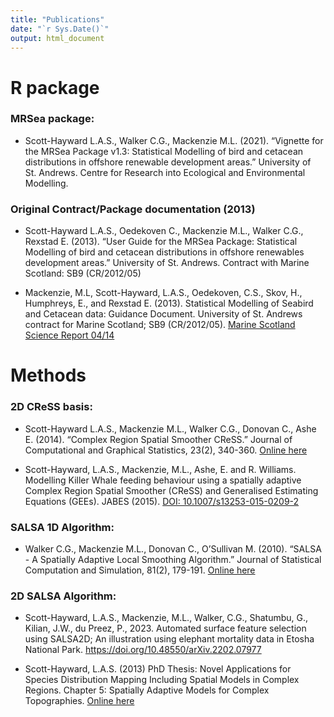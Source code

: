 ```yaml
---
title: "Publications"
date: "`r Sys.Date()`"
output: html_document
---
```


# R package

### MRSea package: 

- Scott-Hayward L.A.S., Walker C.G., Mackenzie M.L. (2021). “Vignette for the MRSea Package v1.3: Statistical Modelling of bird and cetacean distributions in offshore renewable development areas.” University of St. Andrews. Centre for Research into Ecological and Environmental Modelling. 

### Original Contract/Package documentation (2013)

- Scott-Hayward L.A.S., Oedekoven C., Mackenzie M.L., Walker C.G., Rexstad E. (2013). “User Guide for the MRSea Package: Statistical Modelling of bird and cetacean distributions in offshore renewables development areas.” University of St. Andrews. Contract with Marine Scotland: SB9 (CR/2012/05)

- Mackenzie, M.L, Scott-Hayward, L.A.S., Oedekoven, C.S., Skov, H., Humphreys, E., and Rexstad E. (2013). Statistical Modelling of Seabird and Cetacean data: Guidance Document. University of St. Andrews contract for Marine Scotland; SB9 (CR/2012/05). [Marine Scotland Science Report 04/14](https://tethys.pnnl.gov/sites/default/files/publications/Mackenzie-et-al-2014.pdf)

# Methods

### 2D CReSS basis:

- Scott-Hayward L.A.S., Mackenzie M.L., Walker C.G., Donovan C., Ashe E. (2014). “Complex Region Spatial Smoother CReSS.” Journal of Computational and Graphical Statistics, 23(2), 340-360. [Online here](https://www.jstor.org/stable/43305732#metadata_info_tab_contents)

- Scott-Hayward, L.A.S., Mackenzie, M.L., Ashe, E. and R. Williams. Modelling Killer Whale feeding behaviour using a spatially adaptive Complex Region Spatial Smoother (CReSS) and Generalised Estimating Equations (GEEs). JABES (2015).  [DOI: 10.1007/s13253-015-0209-2](https://link.springer.com/article/10.1007/s13253-015-0209-2)

### SALSA 1D Algorithm:

- Walker C.G., Mackenzie M.L., Donovan C., O'Sullivan M. (2010). “SALSA - A Spatially Adaptive Local Smoothing Algorithm.” Journal of Statistical Computation and Simulation, 81(2), 179-191. [Online here](https://www.tandfonline.com/doi/full/10.1080/00949650903229041)


### 2D SALSA Algorithm: 

- Scott-Hayward, L.A.S., Mackenzie, M.L., Walker, C.G., Shatumbu, G., Kilian, J.W., du Preez, P., 2023. Automated surface feature selection using SALSA2D; An illustration using elephant mortality data in Etosha National Park. [
https://doi.org/10.48550/arXiv.2202.07977](https://arxiv.org/pdf/2202.07977.pdf)

- Scott-Hayward, L.A.S. (2013) PhD Thesis: Novel Applications for Species Distribution Mapping Including Spatial Models in Complex Regions. Chapter 5: Spatially Adaptive Models for Complex Topographies. [Online here](https://core.ac.uk/download/pdf/19767108.pdf)